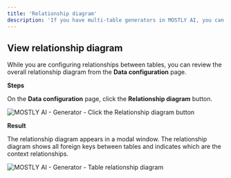 ```yaml
---
title: 'Relationship diagram'
description: 'If you have multi-table generators in MOSTLY AI, you can review the table relationships with the Relationship diagram.'
---
```



## View relationship diagram

While you are configuring relationships between tables, you can review the overall relationship diagram from the **Data configuration** page.

**Steps**

On the **Data configuration** page, click the **Relationship diagram** button.

<Image src="/docimages/generators/set-table-relationships/view-relationship-diagram-01-click-button.webp" alt="MOSTLY AI - Generator - Click the Relationship diagram button" width={900} height={300} />

**Result**

The relationship diagram appears in a modal window. The relationship diagram shows all foreign keys between tables and indicates which are the context relationships.

<Image src="/docimages/generators/set-table-relationships/view-relationship-diagram-02-result.webp" alt="MOSTLY AI - Generator - Table relationship diagram" width={900} height={300} />
